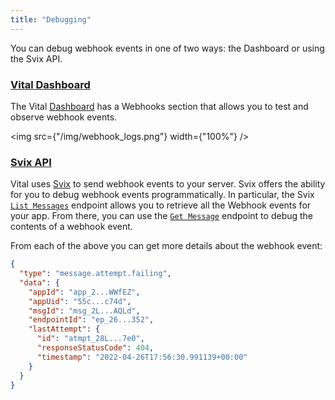 ```yaml
---
title: "Debugging"
---
```


You can debug webhook events in one of two ways: the Dashboard or using the Svix API.

### [Vital Dashboard](https://app.tryvital.io)

The Vital [Dashboard](https://app.tryvital.io)
has a Webhooks section that allows you to test and observe webhook events.

<img src={"/img/webhook_logs.png"} width={"100%"} />

### [Svix API](https://api.svix.com/docs)

Vital uses [Svix](https://www.svix.com) to send webhook events to your server. Svix offers the ability for you
to debug webhook events programmatically. In particular, the Svix [`List Messages`](https://api.svix.com/docs#operation/list_messages_api_v1_app__app_id__msg__get)
endpoint allows you to retrieve all the Webhook events for your app. From there, you can use the [`Get Message`](https://api.svix.com/docs#operation/get_message_api_v1_app__app_id__msg__msg_id___get)
endpoint to debug the contents of a webhook event.

From each of the above you can get more details about the webhook event:

```json
{
  "type": "message.attempt.failing",
  "data": {
    "appId": "app_2...WWfEZ",
    "appUid": "55c...c74d",
    "msgId": "msg_2L...AQLd",
    "endpointId": "ep_26...352",
    "lastAttempt": {
      "id": "atmpt_28L...7e0",
      "responseStatusCode": 404,
      "timestamp": "2022-04-26T17:56:30.991139+00:00"
    }
  }
}
```
